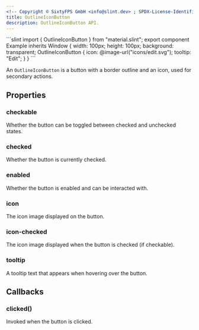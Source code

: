 ```yaml
---
<!-- Copyright © SixtyFPS GmbH <info@slint.dev> ; SPDX-License-Identifier: MIT -->
title: OutlineIconButton
description: OutlineIconButton API.
---
```



<CodeSnippetMD imagePath="" imageWidth="0" imageHeight="0" imageAlt="">
```slint
import { OutlineIconButton } from "material.slint";
export component Example inherits Window {
    width: 100px;
    height: 100px;
    background: transparent;
    OutlineIconButton {
        icon: @image-url("icons/edit.svg");
        tooltip: "Edit";
    }
}
```
</CodeSnippetMD>

An `OutlineIconButton` is a button with a border outline and an icon, used for secondary actions.

## Properties

### checkable
<SlintProperty propName="checkable" typeName="bool">
Whether the button can be toggled between checked and unchecked states.
</SlintProperty>

### checked
<SlintProperty propName="checked" typeName="bool" propertyVisibility="in-out">
Whether the button is currently checked.
</SlintProperty>

### enabled
<SlintProperty propName="enabled" typeName="bool" defaultValue="true">
Whether the button is enabled and can be interacted with.
</SlintProperty>

### icon
<SlintProperty propName="icon" typeName="image">
The icon image displayed on the button.
</SlintProperty>

### icon-checked
<SlintProperty propName="icon-checked" typeName="image">
The icon image displayed when the button is checked (if checkable).
</SlintProperty>

### tooltip
<SlintProperty propName="tooltip" typeName="string">
A tooltip text that appears when hovering over the button.
</SlintProperty>

## Callbacks

### clicked()
Invoked when the button is clicked.
